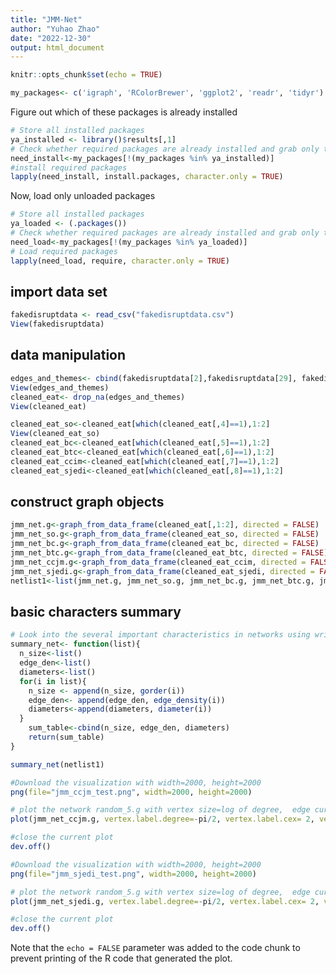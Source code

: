 ```yaml
---
title: "JMM-Net"
author: "Yuhao Zhao"
date: "2022-12-30"
output: html_document
---
```


```r
knitr::opts_chunk$set(echo = TRUE)

my_packages<- c('igraph', 'RColorBrewer', 'ggplot2', 'readr', 'tidyr')

```

Figure out which of these packages is already installed

```r
# Store all installed packages
ya_installed <- library()$results[,1]
# Check whether required packages are already installed and grab only those that still need installation
need_install<-my_packages[!(my_packages %in% ya_installed)]
#install required packages
lapply(need_install, install.packages, character.only = TRUE)
```

Now, load only unloaded packages

```r
# Store all installed packages
ya_loaded <- (.packages())
# Check whether required packages are already installed and grab only those that still need installation
need_load<-my_packages[!(my_packages %in% ya_loaded)]
# Load required packages
lapply(need_load, require, character.only = TRUE)
```

## import data set
```r
fakedisruptdata <- read_csv("fakedisruptdata.csv")
View(fakedisruptdata)
```

## data manipulation
```r
edges_and_themes<- cbind(fakedisruptdata[2],fakedisruptdata[29], fakedisruptdata[28], fakedisruptdata[34], fakedisruptdata[36], fakedisruptdata[38], fakedisruptdata[40], fakedisruptdata[42])
View(edges_and_themes)
cleaned_eat<- drop_na(edges_and_themes)
View(cleaned_eat)

cleaned_eat_so<-cleaned_eat[which(cleaned_eat[,4]==1),1:2]
View(cleaned_eat_so)
cleaned_eat_bc<-cleaned_eat[which(cleaned_eat[,5]==1),1:2]
cleaned_eat_btc<-cleaned_eat[which(cleaned_eat[,6]==1),1:2]
cleaned_eat_ccim<-cleaned_eat[which(cleaned_eat[,7]==1),1:2]
cleaned_eat_sjedi<-cleaned_eat[which(cleaned_eat[,8]==1),1:2]
```

## construct graph objects
```r
jmm_net.g<-graph_from_data_frame(cleaned_eat[,1:2], directed = FALSE)
jmm_net_so.g<-graph_from_data_frame(cleaned_eat_so, directed = FALSE)
jmm_net_bc.g<-graph_from_data_frame(cleaned_eat_bc, directed = FALSE)
jmm_net_btc.g<-graph_from_data_frame(cleaned_eat_btc, directed = FALSE)
jmm_net_ccjm.g<-graph_from_data_frame(cleaned_eat_ccim, directed = FALSE)
jmm_net_sjedi.g<-graph_from_data_frame(cleaned_eat_sjedi, directed = FALSE)
netlist1<-list(jmm_net.g, jmm_net_so.g, jmm_net_bc.g, jmm_net_btc.g, jmm_net_ccjm.g, jmm_net_sjedi.g)
```

## basic characters summary
```r
# Look into the several important characteristics in networks using written function
summary_net<- function(list){
  n_size<-list()
  edge_den<-list()
  diameters<-list()
  for(i in list){
    n_size <- append(n_size, gorder(i))
    edge_den<- append(edge_den, edge_density(i))
    diameters<-append(diameters, diameter(i))
  }
    sum_table<-cbind(n_size, edge_den, diameters)
    return(sum_table)
}

summary_net(netlist1)
```
```r
#Download the visualization with width=2000, height=2000
png(file="jmm_ccjm_test.png", width=2000, height=2000)

# plot the network random_5.g with vertex size=log of degree,  edge curvature=0.2.
plot(jmm_net_ccjm.g, vertex.label.degree=-pi/2, vertex.label.cex= 2, vertex.label.dist = 1.5, vertex.label.font=3, vertex.size=log(degree(jmm_net_ccjm.g)), main='jmm_ccjm', layout=layout_with_kk)

#close the current plot
dev.off()
```

```r
#Download the visualization with width=2000, height=2000
png(file="jmm_sjedi_test.png", width=2000, height=2000)

# plot the network random_5.g with vertex size=log of degree,  edge curvature=0.2.
plot(jmm_net_sjedi.g, vertex.label.degree=-pi/2, vertex.label.cex= 2, vertex.label.dist = 1.5, vertex.label.font=3, vertex.size=log(degree(jmm_net_sjedi.g)), main='jmm_sjedi', layout=layout_with_fr)

#close the current plot
dev.off()
```

Note that the `echo = FALSE` parameter was added to the code chunk to prevent printing of the R code that generated the plot.

